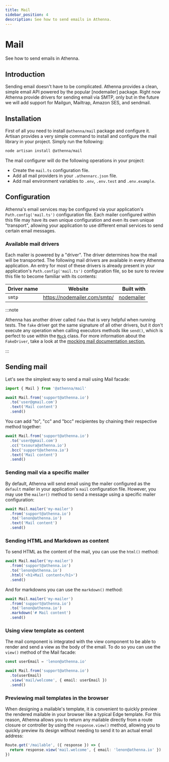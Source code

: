 ```yaml
---
title: Mail
sidebar_position: 4
description: See how to send emails in Athenna.
---
```


# Mail

See how to send emails in Athenna.

## Introduction

Sending email doesn't have to be complicated. Athenna provides a 
clean, simple email API powered by the popular [nodemailer] package. 
Right now Athenna provide drivers for sending email via SMTP, only
but in the future we will add support for Mailgun, Mailtrap, 
Amazon SES, and sendmail.

## Installation

First of all you need to install `@athenna/mail` package
and configure it. Artisan provides a very simple command to 
install and configure the mail library in your project. 
Simply run the following:

```bash
node artisan install @athenna/mail
```

The mail configurer will do the following operations in 
your project:

- Create the `mail.ts` configuration file.
- Add all mail providers in your `.athennarc.json` file.
- Add mail environment variables to `.env`, `.env.test` and `.env.example`.

## Configuration

Athenna's email services may be configured via your application's 
`Path.config('mail.ts')` configuration file. Each mailer configured 
within this file may have its own unique configuration and even 
its own unique "transport", allowing your application to use different 
email services to send certain email messages.

### Available mail drivers

Each mailer is powered by a "driver". The driver determines how 
the mail will be transported. The following mail drivers are 
available in every Athenna application. An entry for most of 
these drivers is already present in your application's 
`Path.config('mail.ts')` configuration file, so be sure to 
review this file to become familiar with its contents:

| Driver name |           Website            |                                            Built with |
|:------------|:----------------------------:|------------------------------------------------------:|
| `smtp`      | https://nodemailer.com/smtp/ |[nodemailer](https://www.npmjs.com/package/nodemailer) |

:::note

Athenna has another driver called `fake` that is very helpful when running tests.
The `fake` driver got the same signature of all other drivers, but it don't execute
any operation when calling executors methods like `send()`, which is perfect to use
within the [`Mock`](/docs/testing/mocking) class. For more information
about the `FakeDriver`, take a look at the
[mocking mail documentation section.](/docs/testing/mocking#mocking-mail)

:::

## Sending mail

Let's see the simplest way to send a mail using Mail facade:

```typescript
import { Mail } from '@athenna/mail'

await Mail.from('support@athenna.io')
  .to('user@gmail.com')
  .text('Mail content')
  .send()
```

You can add "to", "cc" and "bcc" recipientes by chaining 
their respective method together:

```typescript
await Mail.from('support@athenna.io')
  .to('user@gmail.com')
  .cc('txsoura@athenna.io')
  .bcc('support@athenna.io')
  .text('Mail content')
  .send()
```

### Sending mail via a specific mailer

By default, Athenna will send email using the mailer configured
as the `default` mailer in your application's `mail` configuration
file. However, you may use the `mailer()` method to send a message
using a specific mailer configuration:

```typescript
await Mail.mailer('my-mailer')
  .from('support@athenna.io')
  .to('lenon@athenna.io')
  .text('Mail content')
  .send()
```

### Sending HTML and Markdown as content

To send HTML as the content of the mail, you can use the `html()` 
method:

```typescript
await Mail.mailer('my-mailer')
  .from('support@athenna.io')
  .to('lenon@athenna.io')
  .html('<h1>Mail content</h1>')
  .send()
```

And for markdowns you can use the `markdown()` method:

```typescript
await Mail.mailer('my-mailer')
  .from('support@athenna.io')
  .to('lenon@athenna.io')
  .markdown('# Mail content')
  .send()
```

### Using view template as content 

The mail component is integrated with the view component to be 
able to render and send a view as the body of the email. To do
so you can use the `view()` method of the Mail facade:

```typescript
const userEmail = 'lenon@athenna.io'

await Mail.from('support@athenna.io')
  .to(userEmail)
  .view('mail/welcome', { email: userEmail })
  .send()
```

### Previewing mail templates in the browser

When designing a mailable's template, it is convenient to quickly 
preview the rendered mailable in your browser like a typical 
Edge template. For this reason, Athenna allows you to return any 
mailable directly from a route closure or controller by using the
`response.view()` method, allowing you to quickly preview its 
design without needing to send it to an actual email address:

```typescript title="Path.routes('http.ts')"
Route.get('/mailable', ({ response }) => {
  return response.view('mail.welcome', { email: 'lenon@athenna.io' })
})
```








